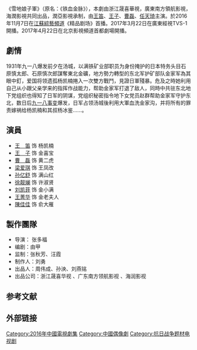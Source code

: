 {{Unreferenced|time=2020-08-10T10:17:45+00:00}}
{{電視節目信息框
| 名稱     = 雪地娘子軍
| 原名     = 
| 圖片     = 
| 分類     = 女性抗战 
| 導演     = [[张多福|张多福]]
| 編劇     = [[由甲|由甲]]
| 監製     = 
| 演出     = [[王笛_(演员)|王笛]]、[[邱勝翊|王子]]、[[曹磊|曹磊]]<br>[[任天琦|任天琦]]
| 語言     = [[漢語普通話|漢語普通話]]
| 拍摄地   = {{CHN}}[[闯关东影视基地|闯关东影视基地]] 
| 出品人   =  
| 制作公司 = 晟喜华视<br>南方领航影视<br>[[海润影视|海润影视]]
| 製片地區 = [[吉林市|吉林市]] 
| 集數     = 43集
| 每集長   = 45分钟 
| 頻道     = 
| 播出國家 = {{CHN}}
| 開始     =  
| 结束     =  
| 晚於     = 
| 早於     = 
| 官方網站 = 
}}
《雪地娘子軍》（原名：《铁血金脉》），本劇由浙江晟喜華視，廣東南方領航影視，海潤影視共同出品，潤亞影視承制，由[[王笛_(演员)|王笛]]、[[邱勝翊|王子]]、[[曹磊|曹磊]]、[[任天琦|任天琦]]主演。於2016年11月7日在[[江苏电视台综艺频道|江蘇綜藝頻道]]《精品剧场》首播。2017年3月22日在廣東經視TVS-1開播。2017年4月22日在北京影視頻道首都劇場開播。

==劇情==
1931年九一八爆发前夕在汤城，以满铁矿业部职员为身份掩护的日本特务头目石原慎太郎、石原慎次郎謀奪東北金礦，地方勢力轉型的东北军护矿部队金家军為其眼中釘，爱国将领遗孤杨凯楠捲入一次雙方戰鬥，見證日軍殘暴。危及之時她利用自己从小跟父亲学来的指挥作战能力，帮助金家军打退了敌人，同時中共驻东北地下党组织也得知了日军的阴谋，党组织秘密指令地下女党员赵群帮助金家军守护东北，数日后[[九一八事变|九一八事变]]爆发，日军占领汤城後利用大軍血洗金家沟，并将所有的罪责嫁祸给杨凯楠和其叔杨冰鉴......。

== 演員 ==
*[[王笛_(演员)|王　笛]] 饰 杨凯楠
*[[邱勝翊|王　子]] 饰 金喜宝
*[[曹磊|曹　磊]] 饰 黄二虎
*[[梁爱琪|梁爱琪]] 饰 王凤改
*[[孙亿舒|孙亿舒]] 饰 满山红
*[[徐靓斓|徐靓斓]] 饰 许淑贤
*[[刘凯菲|刘凯菲]] 饰 金小满
*[[王菁华|王菁华]] 饰 金老夫人
*[[陳佳佳|陳佳佳]] 饰 俞大雁

==製作團隊==
*导演： 张多福
*编剧：由甲
*监制：张秋芳、汪霞
*制作人：刘勇
*出品人：周伟成、孙泱、刘燕铭
*出品公司：浙江晟喜华视 、广东南方领航影视 、海润影视

==参考文献==
{{reflist}}

==外部链接==
{{DEFAULTSORT:Xue}}
[[Category:2016年中國電視劇集|Category:2016年中國電視劇集]]
[[Category:中國偶像劇|Category:中國偶像劇]]
[[Category:抗日战争题材电视剧|Category:抗日战争题材电视剧]]